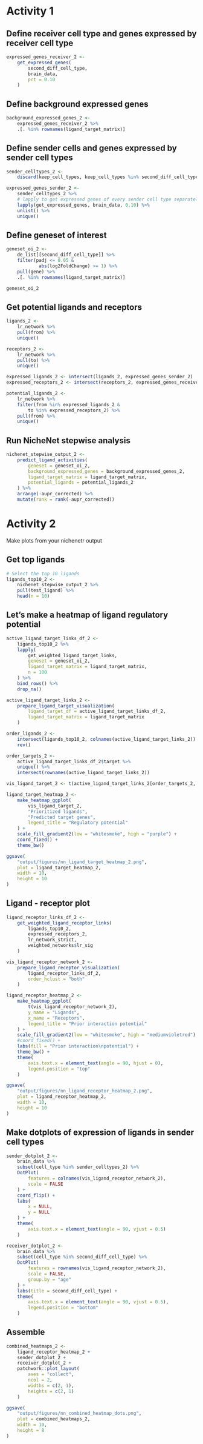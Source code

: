 # Activity 1

## Define receiver cell type and genes expressed by receiver cell type
```r
expressed_genes_receiver_2 <-
    get_expressed_genes(
        second_diff_cell_type,
        brain_data,
        pct = 0.10
    )
```

## Define background expressed genes
```r
background_expressed_genes_2 <-
    expressed_genes_receiver_2 %>%
    .[. %in% rownames(ligand_target_matrix)]
```

## Define sender cells and genes expressed by sender cell types
```r
sender_celltypes_2 <-
    discard(keep_cell_types, keep_cell_types %in% second_diff_cell_type)

expressed_genes_sender_2 <-
    sender_celltypes_2 %>%
    # lapply to get expressed genes of every sender cell type separately here
    lapply(get_expressed_genes, brain_data, 0.10) %>%
    unlist() %>%
    unique()
```

## Define geneset of interest
```r
geneset_oi_2 <-
    de_list[[second_diff_cell_type]] %>%
    filter(padj <= 0.05 &
            abs(log2FoldChange) >= 1) %>%
    pull(gene) %>%
    .[. %in% rownames(ligand_target_matrix)]

geneset_oi_2
```

## Get potential ligands and receptors
```r
ligands_2 <-
    lr_network %>%
    pull(from) %>%
    unique()

receptors_2 <-
    lr_network %>%
    pull(to) %>%
    unique()

expressed_ligands_2 <- intersect(ligands_2, expressed_genes_sender_2)
expressed_receptors_2 <- intersect(receptors_2, expressed_genes_receiver_2)

potential_ligands_2 <-
    lr_network %>%
    filter(from %in% expressed_ligands_2 &
        to %in% expressed_receptors_2) %>%
    pull(from) %>%
    unique()
```

## Run NicheNet stepwise analysis
```r
nichenet_stepwise_output_2 <-
    predict_ligand_activities(
        geneset = geneset_oi_2,
        background_expressed_genes = background_expressed_genes_2,
        ligand_target_matrix = ligand_target_matrix,
        potential_ligands = potential_ligands_2
    ) %>%
    arrange(-aupr_corrected) %>%
    mutate(rank = rank(-aupr_corrected))
```



# Activity 2
Make plots from your nichenetr output

## Get top ligands
```r
# Select the top 10 ligands
ligands_top10_2 <-
    nichenet_stepwise_output_2 %>%
    pull(test_ligand) %>%
    head(n = 10)
```

## Let's make a heatmap of ligand regulatory potential
```r
active_ligand_target_links_df_2 <-
    ligands_top10_2 %>%
    lapply(
        get_weighted_ligand_target_links,
        geneset = geneset_oi_2,
        ligand_target_matrix = ligand_target_matrix,
        n = 100
    ) %>%
    bind_rows() %>%
    drop_na()

active_ligand_target_links_2 <-
    prepare_ligand_target_visualization(
        ligand_target_df = active_ligand_target_links_df_2,
        ligand_target_matrix = ligand_target_matrix
    )

order_ligands_2 <-
    intersect(ligands_top10_2, colnames(active_ligand_target_links_2)) %>%
    rev()

order_targets_2 <-
    active_ligand_target_links_df_2$target %>%
    unique() %>%
    intersect(rownames(active_ligand_target_links_2))

vis_ligand_target_2 <- t(active_ligand_target_links_2[order_targets_2, order_ligands_2])

ligand_target_heatmap_2 <-
    make_heatmap_ggplot(
        vis_ligand_target_2,
        "Prioritized ligands",
        "Predicted target genes",
        legend_title = "Regulatory potential"
    ) +
    scale_fill_gradient2(low = "whitesmoke", high = "purple") +
    coord_fixed() +
    theme_bw()

ggsave(
    "output/figures/nn_ligand_target_heatmap_2.png",
    plot = ligand_target_heatmap_2,
    width = 10,
    height = 10
)
```

## Ligand - receptor plot
```r
ligand_receptor_links_df_2 <-
    get_weighted_ligand_receptor_links(
        ligands_top10_2,
        expressed_receptors_2,
        lr_network_strict,
        weighted_networks$lr_sig
    )

vis_ligand_receptor_network_2 <-
    prepare_ligand_receptor_visualization(
        ligand_receptor_links_df_2,
        order_hclust = "both"
    )

ligand_receptor_heatmap_2 <-
    make_heatmap_ggplot(
        t(vis_ligand_receptor_network_2),
        y_name = "Ligands",
        x_name = "Receptors",
        legend_title = "Prior interaction potential"
    ) +
    scale_fill_gradient2(low = "whitesmoke", high = "mediumvioletred") +
    #coord_fixed() +
    labs(fill = "Prior interaction\npotential") +
    theme_bw() +
    theme(
        axis.text.x = element_text(angle = 90, hjust = 0),
        legend.position = "top"
    )

ggsave(
    "output/figures/nn_ligand_receptor_heatmap_2.png",
    plot = ligand_receptor_heatmap_2,
    width = 10,
    height = 10
)
```

## Make dotplots of expression of ligands in sender cell types
```r
sender_dotplot_2 <-
    brain_data %>%
    subset(cell_type %in% sender_celltypes_2) %>%
    DotPlot(
        features = colnames(vis_ligand_receptor_network_2),
        scale = FALSE
    ) +
    coord_flip() +
    labs(
        x = NULL,
        y = NULL
    ) +
    theme(
        axis.text.x = element_text(angle = 90, vjust = 0.5)
    )

receiver_dotplot_2 <-
    brain_data %>%
    subset(cell_type %in% second_diff_cell_type) %>%
    DotPlot(
        features = rownames(vis_ligand_receptor_network_2),
        scale = FALSE,
        group.by = "age"
    ) +
    labs(title = second_diff_cell_type) +
    theme(
        axis.text.x = element_text(angle = 90, vjust = 0.5),
        legend.position = "bottom"
    )
```

## Assemble
```r
combined_heatmaps_2 <-
    ligand_receptor_heatmap_2 +
    sender_dotplot_2 +
    receiver_dotplot_2 +
    patchwork::plot_layout(
        axes = "collect",
        ncol = 2,
        widths = c(2, 1),
        heights = c(2, 1)
    )

ggsave(
    "output/figures/nn_combined_heatmap_dots.png",
    plot = combined_heatmaps_2,
    width = 10,
    height = 8
)
```


